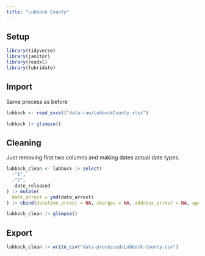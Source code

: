 ```yaml
---
title: "Lubbock County"
---
```


## Setup

```r

library(tidyverse)
library(janitor)
library(readxl)
library(lubridate)
```

## Import 

Same process as before

```r
lubbock <- read_excel("data-raw/LubbockCounty.xlsx")

lubbock |> glimpse()
```

## Cleaning

Just removing first two columns and making dates actual date types. 

```r
lubbock_clean <- lubbock |> select( 
  -"1",
  -"2",
  -date_released
) |> mutate(
  date_arrest = ymd(date_arrest)
) |> cbind(datetime_arrest = NA, charges = NA, address_arrest = NA, age = NA, race = NA, sex = NA, ethnicity = NA)

lubbock_clean |> glimpse()
```

## Export

```r
lubbock_clean |> write_csv("data-processed/Lubbock-County.csv")
```


